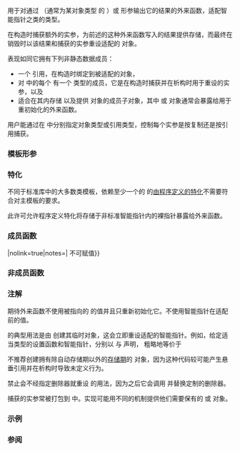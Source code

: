 {{cpp/title|out_ptr_t}}
{{cpp/memory/out_ptr_t/navbar}}
{{ddcl|header=memory|since=c++23|
template&lt; class Smart, class Pointer, class... Args &gt;
class out_ptr_t;
}}

{{tt|out_ptr_t}} 用于对通过 {{tt|Pointer*}}（通常为某对象类型 {{tt|T}} 的 {{tt|T**}}）或 {{c/core|void**}} 形参输出它的结果的外来函数，适配智能指针之类的类型。

{{tt|out_ptr_t}} 在构造时捕获额外的实参，为前述的这种外来函数写入的结果提供存储，而最终在销毁时以该结果和捕获的实参重设适配的 {{tt|Smart}} 对象。

{{tt|out_ptr_t}} 表现如同它拥有下列非静态数据成员：
* 一个 {{tt|Smart&amp;}} 引用，在构造时绑定到被适配的对象，
* 对 {{tt|Args...}} 中的每个 {{tt|T}} 有一个 {{tt|T}} 类型的成员，它是在构造时捕获并在析构时用于重设的实参，以及
* 适合在其内存储 {{tt|Pointer}} 以及提供 {{c/core|void*}} 对象的成员子对象，其中 {{tt|Pointer}} 或 {{c/core|void*}} 对象通常会暴露给用于重初始化的外来函数。

用户能通过在 {{tt|Args...}} 中分别指定对象类型或引用类型，控制每个实参是按复制还是按引用捕获。

===模板形参===
{{par begin}}
{{par|Smart|要适配的对象（常为智能指针）的类型}}
{{par|Pointer|外来函数写入其结果所用的对象（常为裸指针）的类型}}
{{par|Args...|用于重设适配的对象的捕获实参的类型}}
{{par hreq}}
{{par req named|Pointer|NullablePointer}}
{{par req|如果 {{tt|Smart}} 是 {{lc|std::shared_ptr}} 的特化且 {{c|1=sizeof...(Args) == 0}}，那么程序非良构。}}
{{par end}}

===特化===
不同于标准库中的大多数类模板，依赖至少一个{{ls|cpp/language/type#由程序定义的类型}}的 {{tt|out_ptr_t}} 的[[cpp/language/type#由程序定义的类型|由程序定义的特化]]不需要符合对主模板的要求。

此许可允许程序定义特化将存储于非标准智能指针内的裸指针暴露给外来函数。

===成员函数===
{{dsc begin}}
{{dsc mem ctor|cpp/memory/out_ptr_t/out_ptr_t|notes={{mark c++23}}|构造 {{tt|out_ptr_t}}}}
{{dsc mem fun|operator{{=}}|nolink=true|notes={{cmark deleted}}{{mark c++23}}|{{tt|out_ptr_t}} 不可赋值}}
{{dsc mem dtor|cpp/memory/out_ptr_t/~out_ptr_t|notes={{mark c++23}}|重设适配的智能指针}}
{{dsc mem fun|cpp/memory/out_ptr_t/operator ptr|title=operator Pointer*&lt;br&gt;operator void**|notes={{mark c++23}}|转换 {{tt|out_ptr_t}} 为用于输出的存储的地址}}
{{dsc end}}

===非成员函数===
{{dsc begin}}
{{dsc inc|cpp/memory/out_ptr_t/dsc out_ptr}}
{{dsc end}}

===注解===
{{tt|out_ptr_t}} 期待外来函数不使用被指向的 {{tt|Pointer}} 的值并且只重新初始化它。不使用智能指针在适配前的值。

{{tt|out_ptr_t}} 的典型用法是由 {{lc|std::out_ptr}} 创建其临时对象，这会立即重设适配的智能指针。例如，给定适当类型的设置函数和智能指针，分别以 {{c|int foreign_setter(T**);}} 与 {{c|std::unique_ptr&lt;T, D&gt; up;}} 声明，
{{source|1=
int foreign_setter(T**);
std::unique_ptr&lt;T, D&gt; up;

if (int ec = foreign_setter(std::out_ptr(up)))
    return ec;
}}
粗略地等价于
{{source|1=
int foreign_setter(T**);
std::unique_ptr&lt;T, D&gt; up;
T* raw_p{};

int ec = foreign_setter(&amp;raw_p);
up.reset(raw_p);
if (ec != 0)
    return ec;
}}

不推荐创建拥有除自动存储期以外的[[cpp/language/storage duration|存储期]]的 {{tt|out_ptr_t}} 对象，因为这种代码较可能产生悬垂引用并在析构时导致未定义行为。

{{tt|out_ptr_t}} 禁止会不经指定删除器就重设 {{lc|std::shared_ptr}} 的用法，因为之后它会调用 {{lc|std::shared_ptr::reset}} 并替换定制的删除器。

捕获的实参常被打包到 {{c/core|std::tuple&lt;Args...&gt;}} 中。实现可能用不同的机制提供他们需要保有的 {{tt|Pointer}} 或 {{c/core|void*}} 对象。

===示例===
{{example}}

===参阅===
{{dsc begin}}
{{dsc inc|cpp/memory/dsc inout_ptr_t}}
{{dsc inc|cpp/memory/dsc unique_ptr}}
{{dsc inc|cpp/memory/dsc shared_ptr}}
{{dsc end}}

{{langlinks|en|es|ja|ru}}